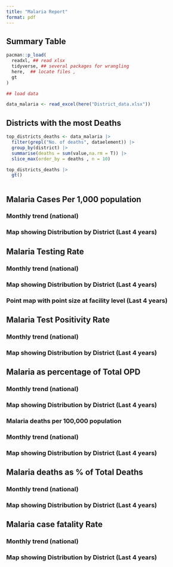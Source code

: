 ```yaml
---
title: "Malaria Report"
format: pdf
---
```


## Summary Table

```r
pacman::p_load(
  readxl, ## read xlsx
  tidyverse, ## several packages for wrangling 
  here,  ## locate files , 
  gt
)

## load data 

data_malaria <- read_excel(here("District_data.xlsx"))

```

## Districts with the most Deaths 
```r
top_districts_deaths <- data_malaria |> 
  filter(grepl("No. of deaths", dataelement)) |> 
  group_by(district) |> 
  summarise(deaths = sum(value,na.rm = T)) |> 
  slice_max(order_by = deaths , n = 10)

top_districts_deaths |> 
  gt()
  
```


## Malaria Cases Per 1,000 population

### Monthly trend (national)

### Map showing Distribution by District (Last 4 years)

## Malaria Testing Rate

### Monthly trend (national)

### Map showing Distribution by District (Last 4 years)

### Point map with point size at facility level (Last 4 years)

## Malaria Test Positivity Rate

### Monthly trend (national)

### Map showing Distribution by District (Last 4 years)

## Malaria as percentage of Total OPD

### Monthly trend (national)

### Map showing Distribution by District (Last 4 years)

### Malaria deaths per 100,000 population

### Monthly trend (national)

### Map showing Distribution by District (Last 4 years)

## Malaria deaths as % of Total Deaths

### Monthly trend (national)

### Map showing Distribution by District (Last 4 years)

## Malaria case fatality Rate

### Monthly trend (national)

### Map showing Distribution by District (Last 4 years)

